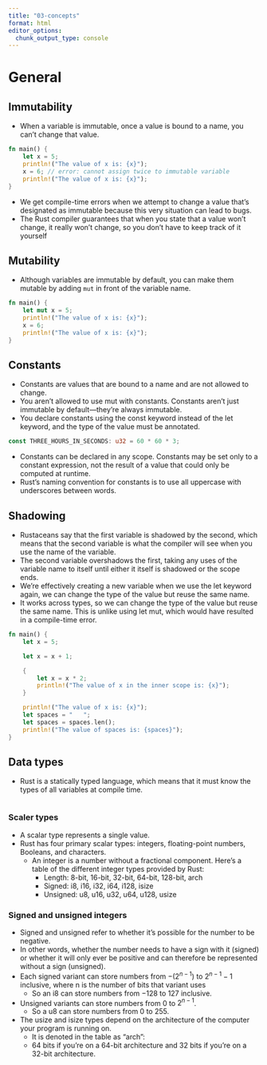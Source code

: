 ```yaml
---
title: "03-concepts"
format: html
editor_options: 
  chunk_output_type: console
---
```


# General

## Immutability

- When a variable is immutable, once a value is bound to a name, you can’t change that value.

```rust
fn main() {
    let x = 5;
    println!("The value of x is: {x}");
    x = 6; // error: cannot assign twice to immutable variable
    println!("The value of x is: {x}");
}
```

- We get compile-time errors when we attempt to change a value that’s designated as immutable because this very situation can lead to bugs.
- The Rust compiler guarantees that when you state that a value won’t change, it really won’t change, so you don’t have to keep track of it yourself

## Mutability

- Although variables are immutable by default, you can make them mutable by adding `mut` in front of the variable name.

```rust
fn main() {
    let mut x = 5;
    println!("The value of x is: {x}");
    x = 6;
    println!("The value of x is: {x}");
}
```

## Constants

- Constants are values that are bound to a name and are not allowed to change.
- You aren’t allowed to use mut with constants. Constants aren’t just immutable by default—they’re always immutable.
- You declare constants using the const keyword instead of the let keyword, and the type of the value must be annotated.

```rust
const THREE_HOURS_IN_SECONDS: u32 = 60 * 60 * 3;
```

- Constants can be declared in any scope. Constants may be set only to a constant expression, not the result of a value that could only be computed at runtime.
- Rust’s naming convention for constants is to use all uppercase with underscores between words.

## Shadowing

- Rustaceans say that the first variable is shadowed by the second, which means that the second variable is what the compiler will see when you use the name of the variable.
- The second variable overshadows the first, taking any uses of the variable name to itself until either it itself is shadowed or the scope ends.
- We’re effectively creating a new variable when we use the let keyword again, we can change the type of the value but reuse the same name.
- It works across types, so we can change the type of the value but reuse the same name. This is unlike using let mut, which would have resulted in a compile-time error.

```rust
fn main() {
    let x = 5;

    let x = x + 1;

    {
        let x = x * 2;
        println!("The value of x in the inner scope is: {x}");
    }

    println!("The value of x is: {x}");
    let spaces = "   ";
    let spaces = spaces.len();
    println!("The value of spaces is: {spaces}");
}
```

## Data types

- Rust is a statically typed language, which means that it must know the types of all variables at compile time.


```rust

```

### Scaler types

-  A scalar type represents a single value.
- Rust has four primary scalar types: integers, floating-point numbers, Booleans, and characters.
  - An integer is a number without a fractional component. Here's a table of the different integer types provided by Rust:
    - Length: 8-bit, 16-bit, 32-bit, 64-bit, 128-bit, arch
    - Signed: i8, i16, i32, i64, i128, isize
    - Unsigned: u8, u16, u32, u64, u128, usize

### Signed and unsigned integers
 
- Signed and unsigned refer to whether it’s possible for the number to be negative.
- In other words, whether the number needs to have a sign with it (signed) or whether it will only ever be positive and can therefore be represented without a sign (unsigned).
- Each signed variant can store numbers from $-(2^{n - 1})$ to $2^{n-1}-1$ inclusive, where n is the number of bits that variant uses
  - So an i8 can store numbers from $-128$ to $127$ inclusive.
- Unsigned variants can store numbers from 0 to $2^{n - 1}$.
  - So a u8 can store numbers from 0 to 255.
- The usize and isize types depend on the architecture of the computer your program is running on. 
  - It is denoted in the table as “arch”: 
  - 64 bits if you’re on a 64-bit architecture and 32 bits if you’re on a 32-bit architecture.

